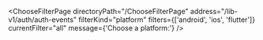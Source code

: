 

<ChooseFilterPage
  directoryPath="/ChooseFilterPage"
  address="/lib-v1/auth/auth-events"
  filterKind="platform"
  filters={['android', 'ios', 'flutter']}
  currentFilter="all"
  message={'Choose a platform:'}
/>
